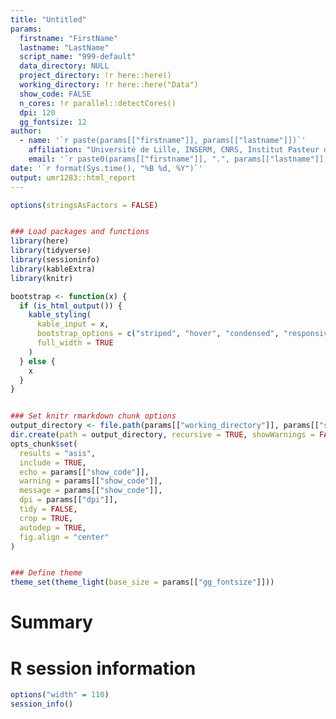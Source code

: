 ```yaml
---
title: "Untitled"
params:
  firstname: "FirstName"
  lastname: "LastName"
  script_name: "999-default"
  data_directory: NULL
  project_directory: !r here::here()
  working_directory: !r here::here("Data")
  show_code: FALSE
  n_cores: !r parallel::detectCores()
  dpi: 120
  gg_fontsize: 12
author:
  - name: '`r paste(params[["firstname"]], params[["lastname"]])`'
    affiliation: "Université de Lille, INSERM, CNRS, Institut Pasteur de Lille, UMR 1283/8199 - EGID, F-59000, Lille, France."
    email: '`r paste0(params[["firstname"]], ".", params[["lastname"]], "@cnrs.fr")`'
date: '`r format(Sys.time(), "%B %d, %Y")`'
output: umr1283::html_report
---
```


```r
options(stringsAsFactors = FALSE)


### Load packages and functions
library(here)
library(tidyverse)
library(sessioninfo)
library(kableExtra)
library(knitr)

bootstrap <- function(x) {
  if (is_html_output()) {
    kable_styling(
      kable_input = x,
      bootstrap_options = c("striped", "hover", "condensed", "responsive", "bordered"),
      full_width = TRUE
    )
  } else {
    x
  }
}


### Set knitr rmarkdown chunk options
output_directory <- file.path(params[["working_directory"]], params[["script_name"]])
dir.create(path = output_directory, recursive = TRUE, showWarnings = FALSE, mode = "0777")
opts_chunk$set(
  results = "asis",
  include = TRUE,
  echo = params[["show_code"]],
  warning = params[["show_code"]],
  message = params[["show_code"]],
  dpi = params[["dpi"]],
  tidy = FALSE,
  crop = TRUE,
  autodep = TRUE,
  fig.align = "center"
)


### Define theme
theme_set(theme_light(base_size = params[["gg_fontsize"]]))
```

# Summary


# R session information

```r
options("width" = 110)
session_info()
```
